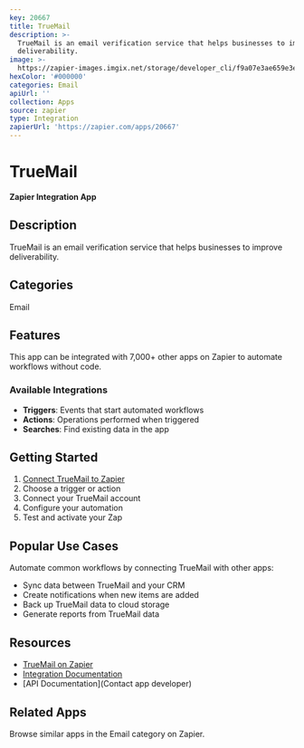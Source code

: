 ```yaml
---
key: 20667
title: TrueMail
description: >-
  TrueMail is an email verification service that helps businesses to improve
  deliverability.
image: >-
  https://zapier-images.imgix.net/storage/developer_cli/f9a07e3ae659e3e9dcf840d7ffed9ca7.png?auto=format%2Ccompress&ixlib=python-3.0.0&q=50
hexColor: '#000000'
categories: Email
apiUrl: ''
collection: Apps
source: zapier
type: Integration
zapierUrl: 'https://zapier.com/apps/20667'
---
```

# TrueMail

**Zapier Integration App**

## Description

TrueMail is an email verification service that helps businesses to improve deliverability.

## Categories

Email

## Features

This app can be integrated with 7,000+ other apps on Zapier to automate workflows without code.

### Available Integrations

- **Triggers**: Events that start automated workflows
- **Actions**: Operations performed when triggered
- **Searches**: Find existing data in the app

## Getting Started

1. [Connect TrueMail to Zapier](https://zapier.com/apps/20667)
2. Choose a trigger or action
3. Connect your TrueMail account
4. Configure your automation
5. Test and activate your Zap

## Popular Use Cases

Automate common workflows by connecting TrueMail with other apps:

- Sync data between TrueMail and your CRM
- Create notifications when new items are added
- Back up TrueMail data to cloud storage
- Generate reports from TrueMail data

## Resources

- [TrueMail on Zapier](https://zapier.com/apps/20667)
- [Integration Documentation](https://zapier.com/apps/20667/integrations)
- [API Documentation](Contact app developer)

## Related Apps

Browse similar apps in the Email category on Zapier.
